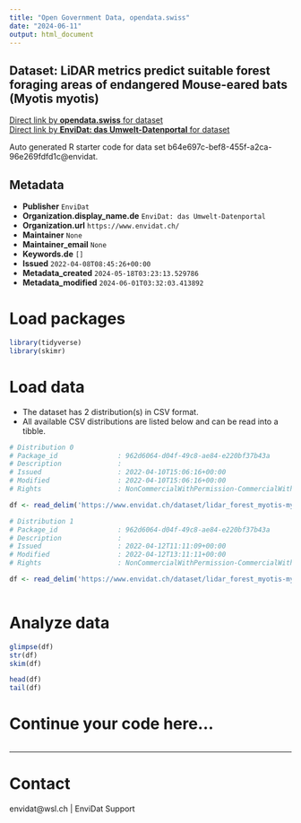 ```yaml
---
title: "Open Government Data, opendata.swiss"
date: "2024-06-11"
output: html_document
---
```


## Dataset: LiDAR metrics predict suitable forest foraging areas of endangered Mouse-eared bats (Myotis myotis)



[Direct link by **opendata.swiss** for dataset](https://opendata.swiss/de/dataset/lidar-metrics-predict-suitable-forest-foraging-areas-of-endangered-mouse-eared-bats-myotis-myot)<br>
[Direct link by **EnviDat: das Umwelt-Datenportal** for dataset](https://www.envidat.ch/#/metadata/lidar_forest_myotis-myotis)

Auto generated R starter code for data set b64e697c-bef8-455f-a2ca-96e269fdfd1c@envidat.

## Metadata

- **Publisher** `EnviDat`
- **Organization.display_name.de** `EnviDat: das Umwelt-Datenportal`
- **Organization.url** `https://www.envidat.ch/`
- **Maintainer** `None`
- **Maintainer_email** `None`
- **Keywords.de** `[]`
- **Issued** `2022-04-08T08:45:26+00:00`
- **Metadata_created** `2024-05-18T03:23:13.529786`
- **Metadata_modified** `2024-06-01T03:32:03.413892`


# Load packages

```r

library(tidyverse)
library(skimr)

```

# Load data

-   The dataset has 2 distribution(s) in CSV format.
-   All available CSV distributions are listed below and can be read into a tibble.

```r

# Distribution 0
# Package_id               : 962d6064-d04f-49c8-ae84-e220bf37b43a
# Description              : 
# Issued                   : 2022-04-10T15:06:16+00:00
# Modified                 : 2022-04-10T15:06:16+00:00
# Rights                   : NonCommercialWithPermission-CommercialWithPermission-ReferenceRequired

df <- read_delim('https://www.envidat.ch/dataset/lidar_forest_myotis-myotis/resource/8b121238-5319-4a48-ad15-a0382e8e37f8')

# Distribution 1
# Package_id               : 962d6064-d04f-49c8-ae84-e220bf37b43a
# Description              : 
# Issued                   : 2022-04-12T11:11:09+00:00
# Modified                 : 2022-04-12T13:11:11+00:00
# Rights                   : NonCommercialWithPermission-CommercialWithPermission-ReferenceRequired

df <- read_delim('https://www.envidat.ch/dataset/lidar_forest_myotis-myotis/resource/121b2a4d-d2a0-416e-bd23-3a744cb57b1b')



```

# Analyze data

```r

glimpse(df)
str(df)
skim(df)

head(df)
tail(df)

```

# Continue your code here...

```r

```

------------------------------------------------------------------------

# Contact

envidat@wsl.ch | EnviDat Support
